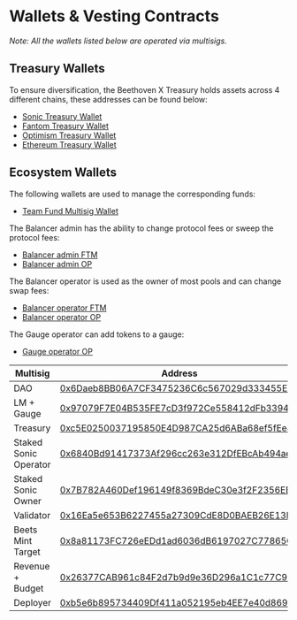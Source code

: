 # Wallets & Vesting Contracts
_Note: All the wallets listed below are operated via multisigs._  

## Treasury Wallets
To ensure diversification, the Beethoven X Treasury holds assets across 4 different chains, these addresses can be found below:

- [Sonic Treasury Wallet](https://debank.com/profile/0xc5E0250037195850E4D987CA25d6ABa68ef5fEe8)
- [Fantom Treasury Wallet](https://debank.com/profile/0xa1e849b1d6c2fd31c63eef7822e9e0632411ada7)
- [Optimism Treasury Wallet](https://debank.com/profile/0x2a185c8a3c63d7bfe63ad5d950244ffe9d0a4b60)
- [Ethereum Treasury Wallet](https://debank.com/profile/0xea06e1b4259730724885a39ce3ca670efb020e26)

## Ecosystem Wallets
The following wallets are used to manage the corresponding funds:
- [Team Fund Multisig Wallet](https://ftmscan.com/address/0x0edfcc1b8d082cd46d13db694b849d7d8151c6d5#code)

The Balancer admin has the ability to change protocol fees or sweep the protocol fees:
- [Balancer admin FTM](https://ftmscan.com/address/0x9d0327954009C59eD70Dc98b7726e911879d4D92)
- [Balancer admin OP](https://optimistic.etherscan.io/address/0xdCB017f63aCd34DD032A702315459ceCc05536DD)

The Balancer operator is used as the owner of most pools and can change swap fees:
- [Balancer operator FTM](https://ftmscan.com/address/0xCd983793ADb846dcE4830c22F30C7Ef0C864a776)
- [Balancer operator OP](https://optimistic.etherscan.io/address/0xd9e2889AC8C6fFF8e94c7c1bEEAde1352dF1A513)

The Gauge operator can add tokens to a gauge:
- [Gauge operator OP](https://optimistic.etherscan.io/address/0xf56D2a5faA313f597812dD0EDF7f27F386Aa0913)

| Multisig | Address |
| -------- | ------- |
| DAO | [0x6Daeb8BB06A7CF3475236C6c567029d333455E38](https://sonicscan.org/address/0x6Daeb8BB06A7CF3475236C6c567029d333455E38#code)
| LM + Gauge | [0x97079F7E04B535FE7cD3f972Ce558412dFb33946](https://sonicscan.org/address/0x97079F7E04B535FE7cD3f972Ce558412dFb33946#code)
| Treasury | [0xc5E0250037195850E4D987CA25d6ABa68ef5fEe8](https://sonicscan.org/address/0xc5E0250037195850E4D987CA25d6ABa68ef5fEe8#code)
| Staked Sonic Operator | [0x6840Bd91417373Af296cc263e312DfEBcAb494ae](https://sonicscan.org/address/0x6840Bd91417373Af296cc263e312DfEBcAb494ae#code)
| Staked Sonic Owner | [0x7B782A460Def196149f8369BdeC30e3f2F2356EB](https://sonicscan.org/address/0x7B782A460Def196149f8369BdeC30e3f2F2356EB#code)
| Validator | [0x16Ea5e653B6227455a27309CdE8D0BAEB26E13B9](https://sonicscan.org/address/0x16Ea5e653B6227455a27309CdE8D0BAEB26E13B9#code)
| Beets Mint Target | [0x8a81173FC726eEDd1ad6036dB6197027C77865C2](https://sonicscan.org/address/0x8a81173FC726eEDd1ad6036dB6197027C77865C2#code)
| Revenue + Budget | [0x26377CAB961c84F2d7b9d9e36D296a1C1c77C995](https://sonicscan.org/address/0x26377CAB961c84F2d7b9d9e36D296a1C1c77C995#code)
| Deployer | [0xb5e6b895734409Df411a052195eb4EE7e40d8696](https://sonicscan.org/address/0xb5e6b895734409Df411a052195eb4EE7e40d8696#code)
